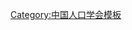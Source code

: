 {{Navbox
| name   = 中国人口学会第四届理事会
| title  = [[中国人口学会]]第四届理事会
| above  = 1994年1月－1998年5月
| bodyclass = hlist
| group1 = 会长
| list1  = [[彭珮云]]
| group2 = 常务副会长
| list2  = 
* [[田雪原]]
* [[李宏规]]
| group3 = 副会长
| list3  = 
* [[邬沧萍]]
* [[孙兢新]]
* [[李竞能]]
* [[张纯元]]
* [[曾毅 (消歧义)|曾　毅]]
| group4 = 常务理事
| list4  = 
* [[冯立天]]
* [[田雪原]]
* [[邬沧萍]]
* [[孙兢新]]
* [[朱楚珠]]
* [[肖自力]]
* [[沙吉才]]
* [[李宏规]]
* [[李竞能]]
* [[张开敏]]
* [[张纯元]]
* [[张敏才]]
* [[郭志刚 (社会学家)|郭志刚]]
* [[顾宝昌]]
* [[曹景椿]]
* [[曾毅 (消歧义)|曾　毅]]
* [[彭珮云]]
| group5 = 秘书长
| list5  = [[李宏规]]（兼）
| group6 = 顾问
| list6  = 
* [[宋健|宋　健]]
* [[钱信忠]]
* [[蒋正华]]
* [[栗秀真]]
* [[李成瑞]]
* [[陈道|陈　道]]
* [[胡煥庸]]
* [[张乐群]]
}}<noinclude>
[[Category:中国人口学会模板]]
</noinclude>